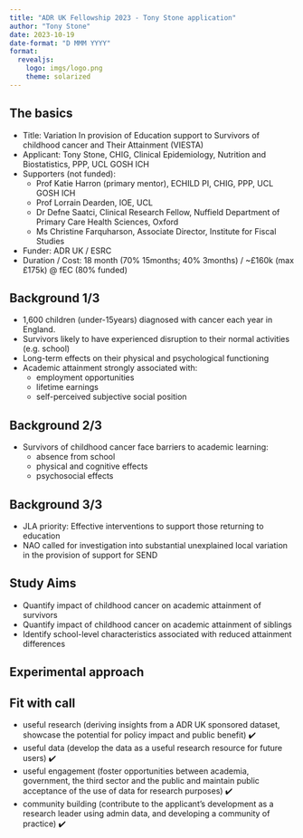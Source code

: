 ```yaml
---
title: "ADR UK Fellowship 2023 - Tony Stone application"
author: "Tony Stone"
date: 2023-10-19
date-format: "D MMM YYYY"
format: 
  revealjs:
    logo: imgs/logo.png
    theme: solarized
---
```


## The basics

* Title: Variation In provision of Education support to Survivors of childhood cancer and Their Attainment (VIESTA) 
* Applicant: Tony Stone, CHIG, Clinical Epidemiology, Nutrition and Biostatistics, PPP, UCL GOSH ICH
* Supporters (not funded):
    * Prof Katie Harron (primary mentor), ECHILD PI, CHIG, PPP, UCL GOSH ICH
    * Prof Lorrain Dearden, IOE, UCL
    * Dr Defne Saatci, Clinical Research Fellow, Nuffield Department of Primary Care Health Sciences, Oxford
    * Ms Christine Farquharson, Associate Director, Institute for Fiscal Studies
* Funder: ADR UK / ESRC
* Duration / Cost: 18 month (70% 15months; 40% 3months) / ~£160k (max £175k) @ fEC (80% funded)

## Background 1/3

* 1,600 children (under-15years) diagnosed with cancer each year in England.
* Survivors likely to have experienced disruption to their normal activities (e.g. school)
* Long-term effects on their physical and psychological functioning
* Academic attainment strongly associated with:
    * employment opportunities
    * lifetime earnings
    * self-perceived subjective social position

## Background 2/3

* Survivors of childhood cancer face barriers to academic learning:
    * absence from school
    * physical and cognitive effects
    * psychosocial effects

## Background 3/3

* JLA priority: Effective interventions to support those returning to education
* NAO called for investigation into substantial unexplained local variation in the provision of support for SEND

## Study Aims

* Quantify impact of childhood cancer on academic attainment of survivors
* Quantify impact of childhood cancer on academic attainment of siblings
* Identify school-level characteristics associated with reduced attainment differences

## Experimental approach



## Fit with call

* useful research (deriving insights from a ADR UK sponsored dataset, showcase the potential for policy impact and public benefit) ✔️
* useful data (develop the data as a useful research resource for future users) ✔️
* useful engagement (foster opportunities between academia, government, the third sector and the public and maintain public acceptance 
of the use of data for research purposes) ✔️
* community building (contribute to the applicant’s development as a research leader using admin data, and developing a community of practice) ✔️
